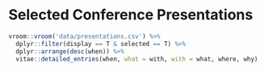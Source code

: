 # Selected Conference Presentations

```r
vroom::vroom('data/presentations.csv') %>% 
  dplyr::filter(display == T & selected == T) %>% 
  dplyr::arrange(desc(when)) %>%
  vitae::detailed_entries(when, what = with, with = what, where, why)
```